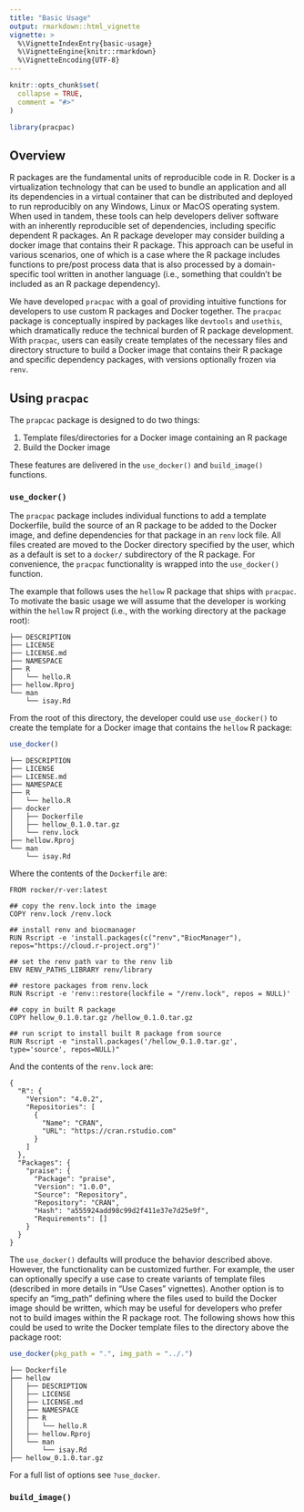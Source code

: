 ```yaml
---
title: "Basic Usage"
output: rmarkdown::html_vignette
vignette: >
  %\VignetteIndexEntry{basic-usage}
  %\VignetteEngine{knitr::rmarkdown}
  %\VignetteEncoding{UTF-8}
---
```


```r
knitr::opts_chunk$set(
  collapse = TRUE,
  comment = "#>"
)
```

```r
library(pracpac)
```


## Overview

R packages are the fundamental units of reproducible code in R. Docker is a virtualization technology that can be used to bundle an application and all its dependencies in a virtual container that can be distributed and deployed to run reproducibly on any Windows, Linux or MacOS operating system. When used in tandem, these tools can help developers deliver software with an inherently reproducible set of dependencies, including specific dependent R packages. An R package developer may consider building a docker image that contains their R package. This approach can be useful in various scenarios, one of which is a case where the R package includes functions to pre/post process data that is also processed by a domain-specific tool written in another language (i.e., something that couldn't be included as an R package dependency). 

We have developed `pracpac` with a goal of providing intuitive functions for developers to use custom R packages and Docker together. The `pracpac` package is conceptually inspired by packages like `devtools` and `usethis`, which dramatically reduce the technical burden of R package development. With `pracpac`, users can easily create templates of the necessary files and directory structure to build a Docker image that contains their R package and specific dependency packages, with versions optionally frozen via `renv`.

## Using `pracpac`

The `prapcac` package is designed to do two things:

1. Template files/directories for a Docker image containing an R package
2. Build the Docker image

These features are delivered in the `use_docker()` and `build_image()` functions.

### `use_docker()`

The `pracpac` package includes individual functions to add a template Dockerfile, build the source of an R package to be added to the Docker image, and define dependencies for that package in an `renv` lock file. All files created are moved to the Docker directory specified by the user, which as a default is set to a `docker/` subdirectory of the R package. For convenience, the `pracpac` functionality is wrapped into the `use_docker()` function.

The example that follows uses the `hellow` R package that ships with `pracpac`. To motivate the basic usage we will assume that the developer is working within the `hellow` R project (i.e., with the working directory at the package root):

```
├── DESCRIPTION
├── LICENSE
├── LICENSE.md
├── NAMESPACE
├── R
│   └── hello.R
├── hellow.Rproj
└── man
    └── isay.Rd
```

From the root of this directory, the developer could use `use_docker()` to create the template for a Docker image that contains the `hellow` R package:

```r
use_docker()
```


```
├── DESCRIPTION
├── LICENSE
├── LICENSE.md
├── NAMESPACE
├── R
│   └── hello.R
├── docker
│   ├── Dockerfile
│   ├── hellow_0.1.0.tar.gz
│   └── renv.lock
├── hellow.Rproj
└── man
    └── isay.Rd
```

Where the contents of the `Dockerfile` are:

```
FROM rocker/r-ver:latest

## copy the renv.lock into the image
COPY renv.lock /renv.lock

## install renv and biocmanager
RUN Rscript -e 'install.packages(c("renv","BiocManager"), repos="https://cloud.r-project.org")'

## set the renv path var to the renv lib
ENV RENV_PATHS_LIBRARY renv/library

## restore packages from renv.lock
RUN Rscript -e 'renv::restore(lockfile = "/renv.lock", repos = NULL)'

## copy in built R package
COPY hellow_0.1.0.tar.gz /hellow_0.1.0.tar.gz

## run script to install built R package from source
RUN Rscript -e "install.packages('/hellow_0.1.0.tar.gz', type='source', repos=NULL)"
```

And the contents of the `renv.lock` are:

```
{
  "R": {
    "Version": "4.0.2",
    "Repositories": [
      {
        "Name": "CRAN",
        "URL": "https://cran.rstudio.com"
      }
    ]
  },
  "Packages": {
    "praise": {
      "Package": "praise",
      "Version": "1.0.0",
      "Source": "Repository",
      "Repository": "CRAN",
      "Hash": "a555924add98c99d2f411e37e7d25e9f",
      "Requirements": []
    }
  }
}
```

The `use_docker()` defaults will produce the behavior described above. However, the functionality can be customized further. For example, the user can optionally specify a use case to create variants of template files (described in more details in "Use Cases" vignettes). Another option is to specify an "img_path" defining where the files used to build the Docker image should be written, which may be useful for developers who prefer not to build images within the R package root. The following shows how this could be used to write the Docker template files to the directory above the package root:

<!-- TODO: check that this works on Windows -->
```r
use_docker(pkg_path = ".", img_path = "../.")
```

```
├── Dockerfile
├── hellow
│   ├── DESCRIPTION
│   ├── LICENSE
│   ├── LICENSE.md
│   ├── NAMESPACE
│   ├── R
│   │   └── hello.R
│   ├── hellow.Rproj
│   └── man
│       └── isay.Rd
├── hellow_0.1.0.tar.gz
```

For a full list of options see `?use_docker`.

<!--
```r
library(pracpac)
library(fs)

## specify the temp directory
tmp <- tempdir()
## create a subdirectory of temp called "example"
dir_create(path = path(tmp, "example"))
## copy the example hellow package to the temp directory
dir_copy(path = system.file("hellow", package = "pracpac"), new_path = path(tmp, "example"))

```


```r
fs::dir_tree(path(tmp, "example", "hellow"), recurse = TRUE)
```

```r
use_docker(pkg_path = path(tmp, "example", "hellow"), )
```

```r
fs::dir_tree(path(tmp, "example", "hellow"), recurse = TRUE)
```
-->

### `build_image()`
